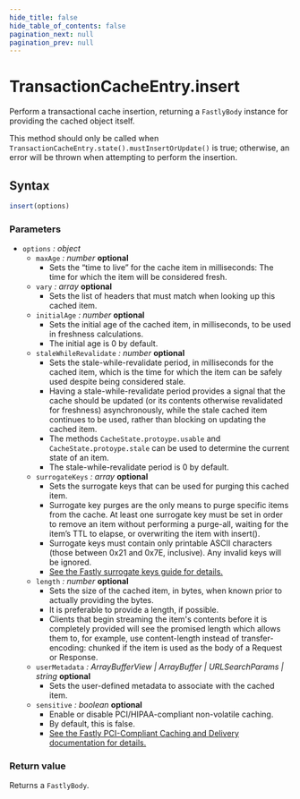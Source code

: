 ```yaml
---
hide_title: false
hide_table_of_contents: false
pagination_next: null
pagination_prev: null
---
```

# TransactionCacheEntry.insert

Perform a transactional cache insertion, returning a `FastlyBody` instance for providing the cached object itself.

This method should only be called when `TransactionCacheEntry.state().mustInsertOrUpdate()` is true; otherwise, an error will be thrown when attempting to perform the insertion.

## Syntax

```js
insert(options)
```

### Parameters

- `options` _: object_
  - `maxAge` _: number_ __optional__
    - Sets the “time to live” for the cache item in milliseconds: The time for which the item will be considered fresh.
  - `vary` _: array_ __optional__
    - Sets the list of headers that must match when looking up this cached item.
  - `initialAge` _: number_ __optional__
    - Sets the initial age of the cached item, in milliseconds, to be used in freshness calculations.
    - The initial age is 0 by default.
  - `staleWhileRevalidate` _: number_ __optional__
    - Sets the stale-while-revalidate period, in milliseconds for the cached item, which is the time for which the item can be safely used despite being considered stale.
    - Having a stale-while-revalidate period provides a signal that the cache should be updated (or its contents otherwise revalidated for freshness) asynchronously, while the stale cached item continues to be used, rather than blocking on updating the cached item.
    - The methods `CacheState.protoype.usable` and `CacheState.protoype.stale` can be used to determine the current state of an item.
    - The stale-while-revalidate period is 0 by default.
  - `surrogateKeys` _: array_ __optional__
    - Sets the surrogate keys that can be used for purging this cached item.
    - Surrogate key purges are the only means to purge specific items from the cache. At least one surrogate key must be set in order to remove an item without performing a purge-all, waiting for the item’s TTL to elapse, or overwriting the item with insert().
    - Surrogate keys must contain only printable ASCII characters (those between 0x21 and 0x7E, inclusive). Any invalid keys will be ignored.
    - [See the Fastly surrogate keys guide for details.](https://docs.fastly.com/en/guides/working-with-surrogate-keys)
  - `length` _: number_ __optional__
    - Sets the size of the cached item, in bytes, when known prior to actually providing the bytes.
    - It is preferable to provide a length, if possible.
    - Clients that begin streaming the item's contents before it is completely provided will see the promised length which allows them to, for example, use content-length instead of transfer-encoding: chunked if the item is used as the body of a Request or Response.
  - `userMetadata` _: ArrayBufferView | ArrayBuffer | URLSearchParams | string_ __optional__
    - Sets the user-defined metadata to associate with the cached item.
  - `sensitive` _: boolean_ __optional__
    - Enable or disable PCI/HIPAA-compliant non-volatile caching.
    - By default, this is false.
    - [See the Fastly PCI-Compliant Caching and Delivery documentation for details.](https://docs.fastly.com/products/pci-compliant-caching-and-delivery)

### Return value

Returns a `FastlyBody`.
